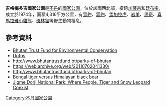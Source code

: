 {{coord|27|45|N|89|31|E|display=title}}
{{Infobox protected area
| name = 吉格梅多吉國家公園
| alt_name=
| iucn_category = II 
| photo = Mo Chu Jigme Dorji NP AJT Johnsingh IMG 1361.JPG
| photo_caption = 
| map_image = Jigme Dorji protected area location map.png
| map_caption = 吉格梅多吉國家公園（粉色區域）在不丹的位置
| coordinates = 
| location = [[不丹|不丹]][[加薩宗|加薩宗]]、[[廷布宗|廷布宗]]
| nearest_city = 
| area = 4316 km<sup>2</sup>.
| established = 1974
| governing_body = 
| website = 
}}
'''吉格梅多吉國家公園'''是[[不丹|不丹]]的[[國家公園|國家公園]]，位於該國西北部，橫跨[[加薩宗|加薩宗]]和[[廷布宗|廷布宗]]，成立於1974年，面積4,316平方公里，有[[雪豹|雪豹]]、[[雲豹|雲豹]]、[[孟加拉虎|孟加拉虎]]、[[岩羊|岩羊]]、[[黑麝|黑麝]]、[[喜馬拉雅小貓熊|喜馬拉雅小貓熊]]、[[斑林狸|斑林狸]]等野生動物棲息。

==參考資料==
* [http://www.bhutantrustfund.bt/parks-of-bhutan Bhutan Trust Fund for Environmental Conservation] {{WebCite|url=https://www.webcitation.org/67IDojbhy?url=http://www.bhutantrustfund.bt/parks-of-bhutan |date=20120429191639 |dateformat=iso }}
* [http://www.dofps.gov.bt/?page_id=162 Dofps] {{Wayback|url=http://www.dofps.gov.bt/?page_id=162 |date=20181229051653 }}
* http://www.bhutantrustfund.bt/parks-of-bhutan {{WebCite|url=https://www.webcitation.org/67IDojbhy?url=http://www.bhutantrustfund.bt/parks-of-bhutan |date=20120429191639 |dateformat=iso }}
* https://web.archive.org/web/20110702041330/
* http://www.bhutantrustfund.bt/parks-of-bhutan {{WebCite|url=https://www.webcitation.org/67IDojbhy?url=http://www.bhutantrustfund.bt/parks-of-bhutan |date=20120429191639 |dateformat=iso }}
* [https://bigcatrescue.org/himalayan-bear-killed-by-tiger/ Bengal tiger versus Himalayan black bear] {{Wayback|url=https://bigcatrescue.org/himalayan-bear-killed-by-tiger/ |date=20210306093733 }}
* [http://www.wwfbhutan.org.bt/projects_/bhutan_biological_conservation_complex/jigme_dorji_national_park/ Jigme Dorji National Park: Where People, Tiger and Snow Leopard Coexist] {{Wayback|url=http://www.wwfbhutan.org.bt/projects_/bhutan_biological_conservation_complex/jigme_dorji_national_park/ |date=20210506234343 }}

{{Bhutan-geo-stub}}
[[Category:不丹國家公園|Category:不丹國家公園]]